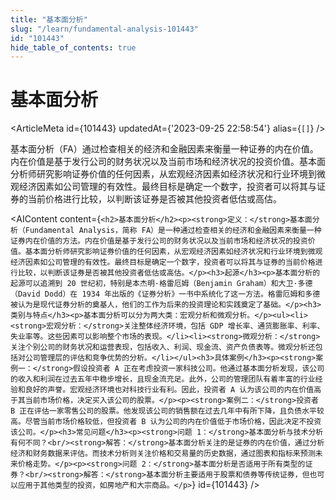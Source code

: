 ```yaml
---
title: "基本面分析"
slug: "/learn/fundamental-analysis-101443"
id: "101443"
hide_table_of_contents: true
---
```



# 基本面分析

<ArticleMeta id={101443} updatedAt={'2023-09-25 22:58:54'} alias={`[]`} />
<div className='border-solid border-b border-t-0 my-4 border-[var(--ifm-color-gray-300)]' />

基本面分析（FA）通过检查相关的经济和金融因素来衡量一种证券的内在价值。内在价值是基于发行公司的财务状况以及当前市场和经济状况的投资价值。基本面分析师研究影响证券价值的任何因素，从宏观经济因素如经济状况和行业环境到微观经济因素如公司管理的有效性。最终目标是确定一个数字，投资者可以将其与证券的当前价格进行比较，以判断该证券是否被其他投资者低估或高估。

<AIContent content={`<h2>基本面分析</h2><p><strong>定义：</strong>基本面分析（Fundamental Analysis，简称 FA）是一种通过检查相关的经济和金融因素来衡量一种证券内在价值的方法。内在价值是基于发行公司的财务状况以及当前市场和经济状况的投资价值。基本面分析师研究影响证券价值的任何因素，从宏观经济因素如经济状况和行业环境到微观经济因素如公司管理的有效性。最终目标是确定一个数字，投资者可以将其与证券的当前价格进行比较，以判断该证券是否被其他投资者低估或高估。</p><h3>起源</h3><p>基本面分析的起源可以追溯到 20 世纪初，特别是本杰明·格雷厄姆（Benjamin Graham）和大卫·多德（David Dodd）在 1934 年出版的《证券分析》一书中系统化了这一方法。格雷厄姆和多德被认为是现代证券分析的奠基人，他们的工作为后来的投资理论和实践奠定了基础。</p><h3>类别与特点</h3><p>基本面分析可以分为两大类：宏观分析和微观分析。</p><ul><li><strong>宏观分析：</strong>关注整体经济环境，包括 GDP 增长率、通货膨胀率、利率、失业率等。这些因素可以影响整个市场的表现。</li><li><strong>微观分析：</strong>关注个别公司的财务状况和运营表现，包括收入、利润、现金流、资产负债表等。微观分析还包括对公司管理层的评估和竞争优势的分析。</li></ul><h3>具体案例</h3><p><strong>案例一：</strong>假设投资者 A 正在考虑投资一家科技公司。他通过基本面分析发现，该公司的收入和利润在过去五年中稳步增长，且现金流充足。此外，公司的管理团队有着丰富的行业经验和良好的声誉。宏观经济环境也对科技行业有利。因此，投资者 A 认为该公司的内在价值高于其当前市场价格，决定买入该公司的股票。</p><p><strong>案例二：</strong>投资者 B 正在评估一家零售公司的股票。他发现该公司的销售额在过去几年中有所下降，且负债水平较高。尽管当前市场价格较低，但投资者 B 认为公司的内在价值低于市场价格，因此决定不投资该公司。</p><h3>常见问题</h3><p><strong>问题 1：</strong>基本面分析与技术分析有何不同？<br/><strong>解答：</strong>基本面分析关注的是证券的内在价值，通过分析经济和财务数据来评估。而技术分析则关注价格和交易量的历史数据，通过图表和指标来预测未来价格走势。</p><p><strong>问题 2：</strong>基本面分析是否适用于所有类型的证券？<br/><strong>解答：</strong>基本面分析主要适用于股票和债券等传统证券，但也可以应用于其他类型的投资，如房地产和大宗商品。</p>`} id={101443} />
